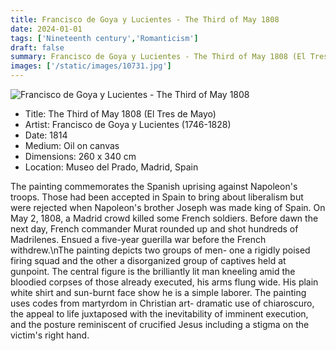 ```yaml
---
title: Francisco de Goya y Lucientes - The Third of May 1808
date: 2024-01-01
tags: ['Nineteenth century','Romanticism']
draft: false
summary: Francisco de Goya y Lucientes - The Third of May 1808 (El Tres de Mayo)
images: ['/static/images/10731.jpg']
---
```


![Francisco de Goya y Lucientes - The Third of May 1808](/static/images/10731.jpg)

* Title: The Third of May 1808 (El Tres de Mayo)
* Artist: Francisco de Goya y Lucientes (1746-1828)
* Date: 1814
* Medium: Oil on canvas
* Dimensions: 260 x 340 cm
* Location: Museo del Prado, Madrid, Spain

The painting commemorates the Spanish uprising against Napoleon's troops. Those had been accepted in Spain to bring about liberalism but were rejected when Napoleon's brother Joseph was made king of Spain. On May 2, 1808, a Madrid crowd killed some French soldiers. Before dawn the next day, French commander Murat rounded up and shot hundreds of Madrilenes. Ensued a five-year guerilla war before the French withdrew.\nThe painting depicts two groups of men- one a rigidly poised firing squad and the other a disorganized group of captives held at gunpoint. The central figure is the brilliantly lit man kneeling amid the bloodied corpses of those already executed, his arms flung wide. His plain white shirt and sun-burnt face show he is a simple laborer. The painting uses codes from  martyrdom in Christian art- dramatic use of chiaroscuro, the appeal to life juxtaposed with the inevitability of imminent execution, and the posture reminiscent of crucified Jesus including a stigma on the victim's right hand.
